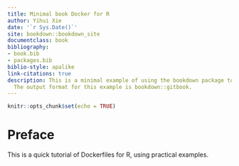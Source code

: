 ```yaml
---
title: Minimal book Docker for R
author: Yihui Xie
date: '`r Sys.Date()`'
site: bookdown::bookdown_site
documentclass: book
bibliography:
- book.bib
- packages.bib
biblio-style: apalike
link-citations: true
description: This is a minimal example of using the bookdown package to write a book.
  The output format for this example is bookdown::gitbook.
---
```


```r
knitr::opts_chunk$set(echo = TRUE)
```

# Preface

This is a quick tutorial of Dockerfiles for R, using practical examples.


